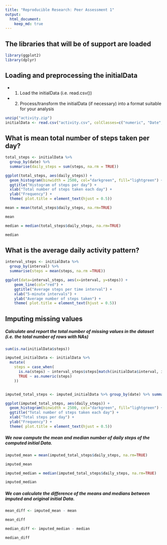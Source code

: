 ```yaml
---
title: "Reproducible Research: Peer Assessment 1"
output: 
  html_document:
    keep_md: true
---
```


## The libraries that will be of support are loaded

```r
library(ggplot2)
library(dplyr)
```


## Loading and preprocessing the initialData

* 1. Load the initialData (i.e. read.csv())
* 2. Process/transform the initialData (if necessary) into a format suitable for your analysis

```r
unzip("activity.zip")
initialData <- read.csv("activity.csv", colClasses=c("numeric", "Date", "numeric"))
```




## What is mean total number of steps taken per day?

```r
total_steps <- initialData %>%
  group_by(date) %>%
  summarise(daily_steps = sum(steps, na.rm = TRUE))

ggplot(total_steps, aes(daily_steps)) + 
  geom_histogram(binwidth = 2500, col="darkgreen", fill="lightgreen") +
  ggtitle("Histogram of steps per day") +
  xlab("Total number of steps taken each day") + 
  ylab("Frequency") +
  theme( plot.title = element_text(hjust = 0.5))
```

```r
mean = mean(total_steps$daily_steps, na.rm=TRUE)
```
```r
mean
```

```r
median = median(total_steps$daily_steps, na.rm=TRUE)
```
```r
median
```

## What is the average daily activity pattern?

```r
interval_steps <- initialData %>% 
  group_by(interval) %>%
  summarise(steps = mean(steps, na.rm =TRUE))

ggplot(data=interval_steps, aes(x=interval, y=steps)) +
    geom_line(col="red") +
    ggtitle("Average steps per time interval") +
    xlab("5-minute intervals") +
    ylab("Average number of steps taken") +
    theme( plot.title = element_text(hjust = 0.5))
```   


## Imputing missing values

##### Calculate and report the total number of missing values in the dataset (i.e. the total number of rows with NAs)

```r
sum(is.na(initialData$steps))
```



```r
imputed_initialData <- initialData %>%
  mutate(
    steps = case_when(
      is.na(steps) ~ interval_steps$steps[match(initialData$interval, interval_steps$interval)],      
      TRUE ~ as.numeric(steps)
    ))


imputed_total_steps <- imputed_initialData %>% group_by(date) %>% summarise(daily_steps = sum(steps))

ggplot(imputed_total_steps, aes(daily_steps)) + 
  geom_histogram(binwidth = 2500, col="darkgreen", fill="lightgreen") + 
  ggtitle("Total number of steps taken each day") + 
  xlab("Total steps per day") +
  ylab("Frequency") +
  theme( plot.title = element_text(hjust = 0.5))
```

##### We now compute the mean and median number of daily steps of the computed initial Data.


```r
imputed_mean = mean(imputed_total_steps$daily_steps, na.rm=TRUE)
```
```r
imputed_mean
```
```r
imputed_median = median(imputed_total_steps$daily_steps, na.rm=TRUE)
```
```r
imputed_median
```
##### We can calculate the difference of the means and medians between imputed and original initial Data.


```r
mean_diff <- imputed_mean - mean 
```
```r
mean_diff
```
```r
median_diff <- imputed_median - median
```
```r
median_diff
```



